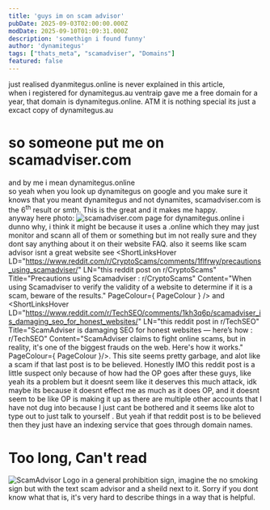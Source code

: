 ```yaml
---
title: 'guys im on scam advisor'
pubDate: 2025-09-03T02:00:00.000Z
modDate: 2025-09-10T01:09:31.000Z
description: 'somethign i found funny'
author: 'dynamitegus'
tags: ["thats_meta", "scamadviser", "Domains"]
featured: false
---
```



just realised dyanmitegus.online is never explained in this article,\
when i registered for dynamitegus.au ventraip gave me a free domain for a year, that domain is dynamitegus.online. ATM it is nothing special its just a excact copy of dynamitegus.au
# so someone put me on scamadviser.com
and by me i mean dynamitegus.online\
so yeah when you look up dynamitegus on google and you make sure it knows that you meant dynamitegus and not dynamites, scamadviser.com is the 6<sup>th</sup> result or smth. This is the great and it makes me happy.\
anyway here photo:
<Image alt="scamadviser.com page for dynamitegus.online" src={scamadvisordotcom} class="rounded-xl m-4" />
i dunno why, i think it might be because it uses a .online which they may just monitor and scann all of them or something but im not really sure and they dont say anything about it on their website FAQ.
also it seems like scam advisor isnt a great website see <ShortLinksHover LD="https://www.reddit.com/r/CryptoScams/comments/1flfrwy/precautions_using_scamadviser/" LN="this reddit post on r/CryptoScams" Title="Precautions using Scamadviser : r/CryptoScams"  Content="When using Scamadviser to verify the validity of a website to determine if it is a scam, beware of the results." PageColour={ PageColour } /> and <ShortLinksHover LD="https://www.reddit.com/r/TechSEO/comments/1kh3q6p/scamadviser_is_damaging_seo_for_honest_websites/" LN="this reddit post in r/TechSEO" Title="ScamAdviser is damaging SEO for honest websites — here’s how : r/TechSEO" Content="ScamAdviser claims to fight online scams, but in reality, it's one of the biggest frauds on the web. Here's how it works." PageColour={ PageColour }/>. This site seems pretty garbage, and alot like a scam if that last post is to be believed. Honestly IMO this reddit post is a little suspect only because of how had the OP goes after these guys, like yeah its a problem but it doesnt seem like it deserves this much attack, idk maybe its because it doesnt effect me as much as it does OP, and it doesnt seem to be like OP is making it up as there are multiple other accounts that I have not dug into because I just cant be bothered and it seems like alot to type out to just talk to yourself <ShortLinksHover LD="https://www.youtube.com/watch?v=MWEgD1PVFNg" LN="but weirder things have happened on the internet" Title="The 'Author' of My Immortal Emailed Me, And Then It Got Worse - Sarah Z" Content="In which I solve a decade-old My Immortal-related mystery... but probably not the one you're thinking of." PageColour={PageColour}/>.
But yeah if that reddit post is to be believed then they just have an indexing service that goes through domain names. 
# Too long, Can't read
<Image alt="ScamAdvisor Logo in a general prohibition sign, imagine the no smoking sign but with the text scam advisor and a sheild next to it. Sorry if you dont know what that is, it's very hard to describe things in a way that is helpful." src={scamadviserbad} class="rounded-xl m-4"/>
